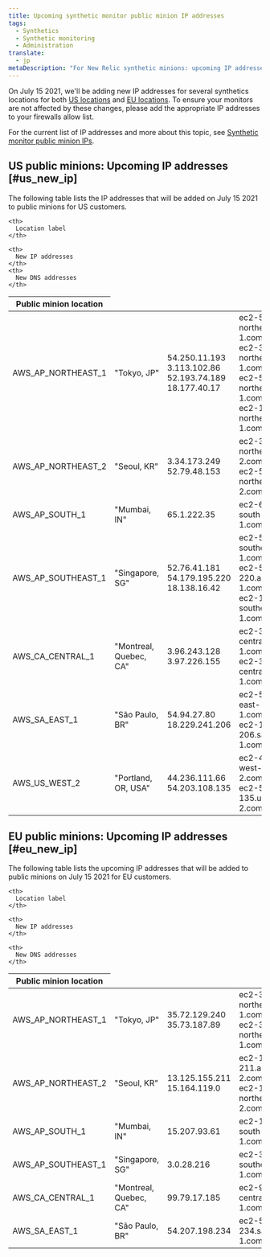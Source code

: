 ```yaml
---
title: Upcoming synthetic monitor public minion IP addresses
tags:
  - Synthetics
  - Synthetic monitoring
  - Administration
translate:
  - jp
metaDescription: "For New Relic synthetic minions: upcoming IP addresses to be implemented in July 2021."
---
```


On July 15 2021, we'll be adding new IP addresses for several synthetics locations for both [US locations](#us_new_ip) and [EU locations](#eu_new_ip). To ensure your monitors are not affected by these changes, please add the appropriate IP addresses to your firewalls allow list.

For the current list of IP addresses and more about this topic, see [Synthetic monitor public minion IPs](/docs/synthetics/synthetic-public-minion-ips).

## US public minions: Upcoming IP addresses [#us_new_ip]

The following table lists the IP addresses that will be added on July 15 2021 to public minions for US customers.

<table>
  <thead>
  <tr>
    <th style={{width: "300px"}}>
      Public minion location
    </th>

    <th>
      Location label
    </th>

    <th>
      New IP addresses
    </th>
    <th>
      New DNS addresses
    </th>
  </tr>
  </thead>

  <tbody>

  <tr>
    <td>
      AWS_AP_NORTHEAST_1
    </td>
    <td>
      "Tokyo, JP"
    </td>
    <td>
      54.250.11.193<br/>
      3.113.102.86<br/>
      52.193.74.189<br/>
      18.177.40.17
    </td>
    <td>
      ec2-54-250-11-193.ap-northeast-1.compute.amazonaws.com<br/>
      ec2-3-113-102-86.ap-northeast-1.compute.amazonaws.com<br/>
      ec2-52-193-74-189.ap-northeast-1.compute.amazonaws.com<br/>
      ec2-18-177-40-17.ap-northeast-1.compute.amazonaws.com
    </td>
  </tr>

  <tr>
    <td>
      AWS_AP_NORTHEAST_2
    </td>
    <td>
      "Seoul, KR"
    </td>
    <td>
      3.34.173.249<br/>
      52.79.48.153
    </td>
    <td>
      ec2-3-34-173-249.ap-northeast-2.compute.amazonaws.com<br/>
      ec2-52-79-48-153.ap-northeast-2.compute.amazonaws.com
    </td>
  </tr>

  <tr>
    <td>
      AWS_AP_SOUTH_1
    </td>
    <td>
      "Mumbai, IN"
    </td>
    <td>
      65.1.222.35
    </td>
    <td>
      ec2-65-1-222-35.ap-south-1.compute.amazonaws.com
    </td>
  </tr>

  <tr>
    <td>
      AWS_AP_SOUTHEAST_1
    </td>
    <td>
      "Singapore, SG"
    </td>
    <td>
      52.76.41.181<br/>
      54.179.195.220<br/>
      18.138.16.42
    </td>
    <td>
      ec2-52-76-41-181.ap-southeast-1.compute.amazonaws.com<br/>
      ec2-54-179-195-220.ap-southeast-1.compute.amazonaws.com<br/>
      ec2-18-138-16-42.ap-southeast-1.compute.amazonaws.com
    </td>
  </tr>

  <tr>
    <td>
      AWS_CA_CENTRAL_1
    </td>
    <td>
      "Montreal, Quebec, CA"
    </td>
    <td>
      3.96.243.128<br/>
      3.97.226.155
    </td>
    <td>
      ec2-3-96-243-128.ca-central-1.compute.amazonaws.com<br/>
      ec2-3-97-226-155.ca-central-1.compute.amazonaws.com
    </td>
  </tr>

  <tr>
    <td>
      AWS_SA_EAST_1
    </td>
    <td>
      "São Paulo, BR"
    </td>
    <td>
      54.94.27.80<br/>
      18.229.241.206
    </td>
    <td>
      ec2-54-94-27-80.sa-east-1.compute.amazonaws.com<br/>
      ec2-18-229-241-206.sa-east-1.compute.amazonaws.com
    </td>
  </tr>

  <tr>
    <td>
      AWS_US_WEST_2
    </td>
    <td>
      "Portland, OR, USA"
    </td>
    <td>
      44.236.111.66 <br/>
      54.203.108.135
    </td>
    <td>
      ec2-44-236-111-66.us-west-2.compute.amazonaws.com<br/>
      ec2-54-203-108-135.us-west-2.compute.amazonaws.com
    </td>
  </tr>
  </tbody>
</table>


## EU public minions: Upcoming IP addresses [#eu_new_ip]

The following table lists the upcoming IP addresses that will be added to public minions on July 15 2021 for EU customers.

<table>
  <thead>
  <tr>
    <th style={{width: "300px"}}>
      Public minion location
    </th>

    <th>
      Location label
    </th>

    <th>
      New IP addresses
    </th>

    <th>
      New DNS addresses
    </th>
  </tr>
  </thead>

  <tbody>

  <tr>
    <td>
      AWS_AP_NORTHEAST_1
    </td>
    <td>
      "Tokyo, JP"
    </td>
    <td>
      35.72.129.240<br/>
      35.73.187.89
    </td>
    <td>
      ec2-35-72-129-240.ap-northeast-1.compute.amazonaws.com<br/>
      ec2-35-73-187-89.ap-northeast-1.compute.amazonaws.com
    </td>
  </tr>

  <tr>
    <td>
      AWS_AP_NORTHEAST_2
    </td>
    <td>
      "Seoul, KR"
    </td>
    <td>
      13.125.155.211<br/>
      15.164.119.0
    </td>
    <td>
      ec2-13-125-155-211.ap-northeast-2.compute.amazonaws.com<br/>
      ec2-15-164-119-0.ap-northeast-2.compute.amazonaws.com
    </td>
  </tr>

  <tr>
    <td>
      AWS_AP_SOUTH_1
    </td>
    <td>
      "Mumbai, IN"
    </td>
    <td>
      15.207.93.61
    </td>
    <td>
      ec2-15-207-93-61.ap-south-1.compute.amazonaws.com
    </td>
  </tr>

  <tr>
    <td>
      AWS_AP_SOUTHEAST_1
    </td>
    <td>
      "Singapore, SG"
    </td>
    <td>
      3.0.28.216
    </td>
    <td>
      ec2-3-0-28-216.ap-southeast-1.compute.amazonaws.com
    </td>
  </tr>

  <tr>
    <td>
      AWS_CA_CENTRAL_1
    </td>
    <td>
      "Montreal, Quebec, CA"
    </td>
    <td>
      99.79.17.185
    </td>
    <td>
      ec2-99-79-17-185.ca-central-1.compute.amazonaws.com
    </td>
  </tr>

  <tr>
    <td>
      AWS_SA_EAST_1
    </td>
    <td>
      "São Paulo, BR"
    </td>
    <td>
      54.207.198.234
    </td>
    <td>
      ec2-54-207-198-234.sa-east-1.compute.amazonaws.com
    </td>
  </tr>
  </tbody>
</table>
